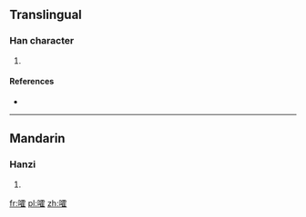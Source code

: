 ==Translingual==

===Han character===
{{Han char|rn=30|rad=口|as=16|sn=19|four=|canj=口一月土 (RMBG)}}

# {{defn|Han|sort=口16}}

====References====
* {{Han ref|kx=0213.471|dkj=04575|dj=0436.230|hdz=10701.200|uh=56AF|ud=22191}}

----

==Mandarin==

===Hanzi===
{{cmn-hanzi|pin=[[huò]] ([[huo4]])|wg=huo<sup>4</sup>}}

# {{defn|lang=cmn|sort=口16}}

[[fr:嚯]]
[[pl:嚯]]
[[zh:嚯]]